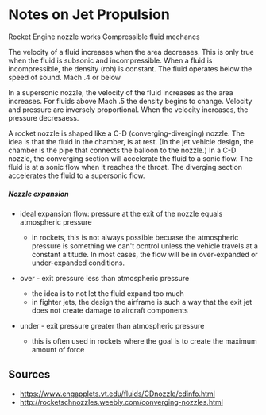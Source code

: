 # Notes on Jet Propulsion

Rocket Engine nozzle works
Compressible fluid mechancs

The velocity of a fluid increases when the area decreases. This is only true when the fluid is subsonic and incompressible. When a fluid is incompressible, the density (roh) is constant. The fluid operates below the speed of sound. Mach .4 or below

In a supersonic nozzle, the velocity of the fluid increases as the area increases. For fluids above Mach .5 the density begins to change. Velocity and pressure are inversely proportional. When the velocity increases, the pressure decresaess.

A rocket nozzle is shaped like a C-D (converging-diverging) nozzle. The idea is that the fluid in the chamber, is at rest. (In the jet vehicle design, the chamber is the pipe that connects the balloon to the nozzle.) In a C-D nozzle, the converging section will accelerate the fluid to a sonic flow. The fluid is at a sonic flow when it reaches the throat. The diverging section accelerates the fluid to a supersonic flow.

##### Nozzle expansion

- ideal expansion flow: pressure at the exit of the nozzle equals atmospheric pressure

  - in rockets, this is not always possible becuase the atmospheric pressure is something we can't ocntrol unless the vehicle travels at a constant altitude. In most cases, the flow will be in over-expanded or under-expanded conditions.

- over - exit pressure less than atmospheric pressure

  - the idea is to not let the fluid expand too much
  - in fighter jets, the design the airframe is such a way that the exit jet does not create damage to aircraft components

- under - exit pressure greater than atmospheric pressure
  - this is often used in rockets where the goal is to create the maximum amount of force

## Sources

- https://www.engapplets.vt.edu/fluids/CDnozzle/cdinfo.html
- http://rocketschnozzles.weebly.com/converging-nozzles.html
